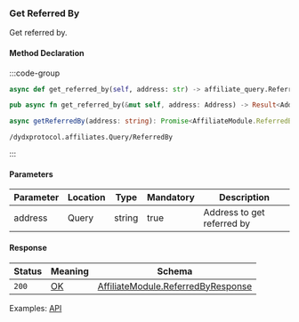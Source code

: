 ### Get Referred By

Get referred by.

#### Method Declaration

:::code-group

```python [Python]
async def get_referred_by(self, address: str) -> affiliate_query.ReferredByResponse
```

```rust [Rust]
pub async fn get_referred_by(&mut self, address: Address) -> Result<Address, Error>
```

```typescript [TypeScript]
async getReferredBy(address: string): Promise<AffiliateModule.ReferredByResponse>
```

```uri
/dydxprotocol.affiliates.Query/ReferredBy
```

:::

#### Parameters

| Parameter | Location  | Type      | Mandatory | Description                   |
| --------- | --------- | --------- | --------- | ----------------------------- |
| address   | Query     | string    | true      | Address to get referred by    |

#### Response

| Status    | Meaning   | Schema                                |
| --------- | --------- | ------------------------------------- |
| `200`     | [OK]      | [AffiliateModule.ReferredByResponse]  |

Examples: [API]

[API]: https://test-dydx-rest.kingnodes.com/dydxprotocol/affiliates/referred_by/dydx14zzueazeh0hj67cghhf9jypslcf9sh2n5k6art

[OK]: /types/ok
[AffiliateModule.ReferredByResponse]: /types/cosmos
